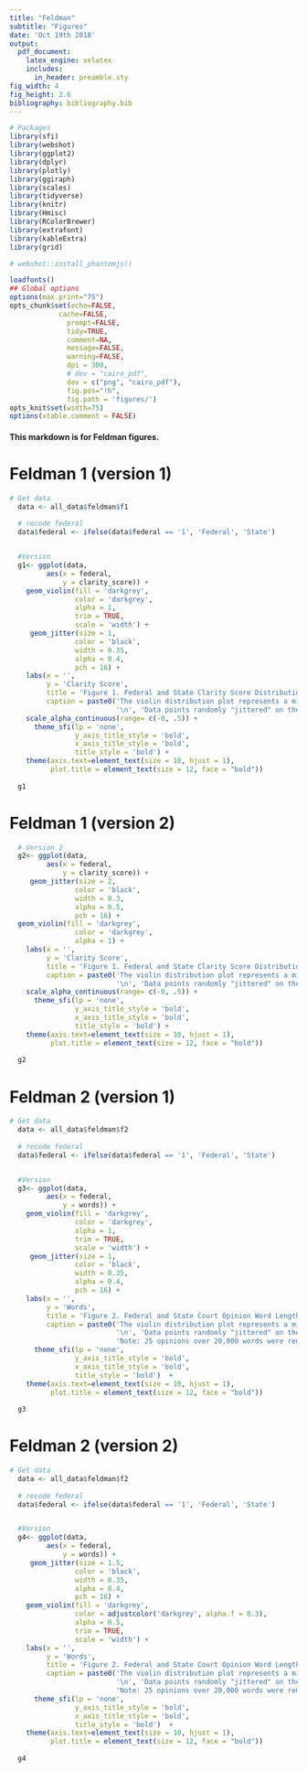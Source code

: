 ```yaml
---
title: "Feldman"
subtitle: "Figures"
date: 'Oct 19th 2018'
output: 
  pdf_document:
    latex_engine: xelatex
    includes:
      in_header: preamble.sty
fig_width: 4
fig_height: 2.6
bibliography: bibliography.bib
---
```



```r
# Packages
library(sfi)
library(webshot)
library(ggplot2)
library(dplyr)
library(plotly)
library(ggiraph)
library(scales)
library(tidyverse)
library(knitr)
library(Hmisc)
library(RColorBrewer)
library(extrafont)
library(kableExtra)
library(grid)

# webshot::install_phantomjs()

loadfonts()
## Global options
options(max.print="75")
opts_chunk$set(echo=FALSE,
            cache=FALSE,
              prompt=FALSE,
              tidy=TRUE,
              comment=NA,
              message=FALSE,
              warning=FALSE,
              dpi = 300,
              # dev = "cairo_pdf",
              dev = c("png", "cairo_pdf"),
              fig.pos="!h",
              fig.path = 'figures/')
opts_knit$set(width=75)
options(xtable.comment = FALSE)
```


\newpage

#### This markdown is for Feldman figures.

# Feldman 1 (version 1)
```r
# Get data
  data <- all_data$feldman$f1 
  
  # recode federal
  data$federal <- ifelse(data$federal == '1', 'Federal', 'State')


  #Version  
  g1<- ggplot(data, 
         aes(x = federal, 
             y = clarity_score)) +
    geom_violin(fill = 'darkgrey',
                color = 'darkgrey',
                alpha = 1,
                trim = TRUE,
                scale = 'width') +
     geom_jitter(size = 1,
                color = 'black',
                width = 0.35,
                alpha = 0.4,
                pch = 16) +
    labs(x = '',
         y = 'Clarity Score',
         title = 'Figure 1. Federal and State Clarity Score Distribution',
         caption = paste0('The violin distribution plot represents a mirrored denstity.',
                          '\n', 'Data points randomly "jittered" on the X axis.')) +
    scale_alpha_continuous(range= c(-0, .5)) +
      theme_sfi(lp = 'none',
                y_axis_title_style = 'bold',
                x_axis_title_style = 'bold',
                title_style = 'bold') +
    theme(axis.text=element_text(size = 10, hjust = 1),
          plot.title = element_text(size = 12, face = "bold"))
  
  g1
```


# Feldman 1 (version 2)
```r
  # Version 2
  g2<- ggplot(data, 
         aes(x = federal, 
             y = clarity_score)) +
     geom_jitter(size = 2,
                color = 'black',
                width = 0.3,
                alpha = 0.5,
                pch = 16) +
  geom_violin(fill = 'darkgrey',
                color = 'darkgrey',
                alpha = 1) +
    labs(x = '',
         y = 'Clarity Score',
         title = 'Figure 1. Federal and State Clarity Score Distribution',
         caption = paste0('The violin distribution plot represents a mirrored denstity.',
                          '\n', 'Data points randomly "jittered" on the X axis.')) +
    scale_alpha_continuous(range= c(-0, .5)) +
      theme_sfi(lp = 'none',
                y_axis_title_style = 'bold',
                x_axis_title_style = 'bold',
                title_style = 'bold') +
    theme(axis.text=element_text(size = 10, hjust = 1),
          plot.title = element_text(size = 12, face = "bold"))
  
  g2

```


# Feldman 2 (version 1)

```r
# Get data
  data <- all_data$feldman$f2 
  
  # recode federal
  data$federal <- ifelse(data$federal == '1', 'Federal', 'State')


  #Version  
  g3<- ggplot(data, 
         aes(x = federal, 
             y = words)) +
    geom_violin(fill = 'darkgrey',
                color = 'darkgrey',
                alpha = 1,
                trim = TRUE,
                scale = 'width') +
     geom_jitter(size = 1,
                color = 'black',
                width = 0.35,
                alpha = 0.4,
                pch = 16) +
    labs(x = '',
         y = 'Words',
         title = 'Figure 2. Federal and State Court Opinion Word Length',
         caption = paste0('The violin distribution plot represents a mirrored denstity.',
                          '\n', 'Data points randomly "jittered" on the X axis.', '\n',
                          'Note: 25 opinions over 20,000 words were removed from plot.')) +
      theme_sfi(lp = 'none',
                y_axis_title_style = 'bold',
                x_axis_title_style = 'bold',
                title_style = 'bold')  +
    theme(axis.text=element_text(size = 10, hjust = 1),
          plot.title = element_text(size = 12, face = "bold"))
  
  g3
```

# Feldman 2 (version 2)

```r
# Get data
  data <- all_data$feldman$f2 
  
  # recode federal
  data$federal <- ifelse(data$federal == '1', 'Federal', 'State')


  #Version  
  g4<- ggplot(data, 
         aes(x = federal, 
             y = words)) +
     geom_jitter(size = 1.5,
                color = 'black',
                width = 0.35,
                alpha = 0.4,
                pch = 16) +
    geom_violin(fill = 'darkgrey',
                color = adjustcolor('darkgrey', alpha.f = 0.3),
                alpha = 0.5,
                trim = TRUE,
                scale = 'width') +
    labs(x = '',
         y = 'Words',
         title = 'Figure 2. Federal and State Court Opinion Word Length',
         caption = paste0('The violin distribution plot represents a mirrored denstity.',
                          '\n', 'Data points randomly "jittered" on the X axis.', '\n',
                          'Note: 25 opinions over 20,000 words were removed from plot.')) +
      theme_sfi(lp = 'none',
                y_axis_title_style = 'bold',
                x_axis_title_style = 'bold',
                title_style = 'bold')  +
    theme(axis.text=element_text(size = 10, hjust = 1),
          plot.title = element_text(size = 12, face = "bold"))
  
  g4
```


